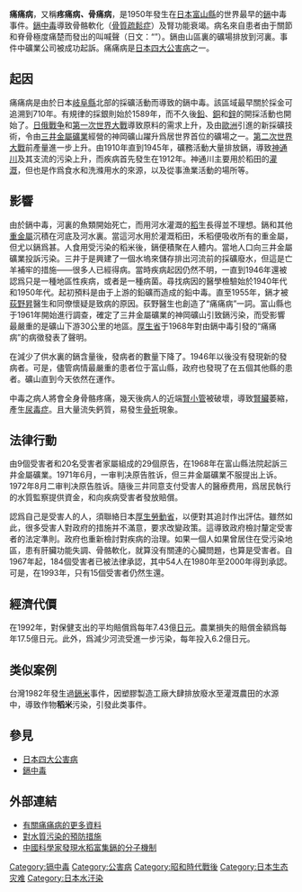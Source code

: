 {{unreferenced|time=2019-07-12T01:07:38+00:00}}
{{Japanese|japanese=イタイイタイ病|kana=イタイイタイびょう|romaji=Itai Itai byō}}
'''痛痛病'''，又稱'''疼痛病''、''骨痛病'''，是1950年發生在[[日本|日本]][[富山縣|富山縣]]的世界最早的[[鎘|鎘]]中毒事件。[[鎘中毒|鎘中毒]]導致骨骼軟化（[[骨質疏鬆症|骨質疏鬆症]]）及腎功能衰竭。病名來自患者由于關節和脊骨極度痛楚而發出的叫喊聲（日文：“{{lang|ja|痛い、痛い}}”）。鎘由山區裏的礦場排放到河裏。事件中礦業公司被成功起訴。痛痛病是[[日本四大公害病|日本四大公害病]]之一。

== 起因 ==
痛痛病是由於日本[[岐阜縣|岐阜縣]]北部的採礦活動而導致的鎘中毒。該區域最早關於採金可追溯到710年。有規律的採銀則始於1589年，而不久後[[鉛|鉛]]、[[銅|銅]]和[[鋅|鋅]]的開採活動也開始了。[[日俄戰争|日俄戰争]]和[[第一次世界大戰|第一次世界大戰]]導致原料的需求上升，及由[[歐洲|歐洲]]引進的新採礦技術，令由[[三井金屬礦業|三井金屬礦業]]經營的神岡礦山躍升爲居世界首位的礦場之一。[[第二次世界大戰|第二次世界大戰]]前產量進一步上升。由1910年直到1945年，礦務活動大量排放鎘，導致[[神通川|神通川]]及其支流的污染上升，而疾病首先發生在1912年。神通川主要用於稻田的[[灌溉|灌溉]]，但也是作爲食水和洗滌用水的來源，以及從事漁業活動的場所等。

== 影響 ==
由於鎘中毒，河裏的魚類開始死亡，而用河水灌溉的[[稻|稻]]生長得並不理想。鎘和其他[[重金屬|重金屬]]沉積在河底及河水裏。當這河水用於灌溉稻田，禾稻便吸收所有的重金屬，但尤以鎘爲甚。人食用受污染的稻米後，鎘便積聚在人體内。當地人口向三井金屬礦業投訴污染。三井于是興建了一個水塢來儲存排出河流前的採礦廢水，但這是亡羊補牢的措施——很多人已經得病。當時疾病起因仍然不明，一直到1946年還被認爲只是一種地區性疾病，或者是一種病菌。尋找病因的醫學檢驗始於1940年代和1950年代。起初預料是由于上游的鉛礦而造成的鉛中毒。直至1955年，鎘才被[[荻野昇|荻野昇]]醫生和同僚懷疑是致病的原因。荻野醫生也創造了“痛痛病”一詞。富山縣也于1961年開始進行調查，確定了三井金屬礦業的神岡礦山引致鎘污染，而受影響最嚴重的是礦山下游30公里的地區。[[厚生省|厚生省]]于1968年對由鎘中毒引發的“痛痛病”的病徵發表了聲明。

在減少了供水裏的鎘含量後，發病者的數量下降了。1946年以後没有發現新的發病者。可是，儘管病情最嚴重的患者位于富山縣，政府也發現了在五個其他縣的患者。礦山直到今天依然在運作。

中毒之病人將會全身骨骼疼痛，幾天後病人的近端[[腎小管|腎小管]]被破壞，導致[[腎|腎臟]]萎縮，產生[[尿毒症|尿毒症]]。且大量流失鈣質，易發生[[骨折|骨折]]現象。

== 法律行動 ==
由9個受害者和20名受害者家屬組成的29個原告，在1968年在富山縣法院起訴三井金屬礦業。1971年6月，一审判决原告胜诉，但三井金屬礦業不服提出上诉。1972年8月二审判决原告胜诉。隨後三井同意支付受害人的醫療费用，爲居民執行的水質監察提供資金，和向疾病受害者發放賠償。

認爲自己是受害人的人，須聯絡日本[[厚生勞動省|厚生勞動省]]，以便對其追討作出評估。雖然如此，很多受害人對政府的措施并不滿意，要求改變政策。這導致政府檢討釐定受害者的法定準則。政府也重新檢討對疾病的治理。如果一個人如果曾居住在受污染地區，患有肝臟功能失調、骨骼軟化，就算没有關連的心臟問題，也算是受害者。自1967年起，184個受害者已被法律承認，其中54人在1980年至2000年得到承認。可是，在1993年，只有15個受害者仍然生還。

== 經濟代價 ==
在1992年，對保健支出的平均賠償爲每年7.43億[[日元|日元]]。農業損失的賠償金額爲每年17.5億日元。此外，爲減少河流受進一步污染，每年投入6.2億日元。

== 类似案例 ==
台灣1982年發生過[[鎘米|鎘米]]事件，因塑膠製造工廠大肆排放廢水至灌溉農田的水源中，導致作物'''稻米'''污染，引發此类事件。

== 參見 ==
* [[日本四大公害病|日本四大公害病]]
* [[鎘中毒|鎘中毒]]

== 外部連結 ==

* [http://www.kanazawa-med.ac.jp/~pubhealt/cadmium2/itaiitai-e/itai01.html 有關痛痛病的更多資料] {{Wayback|url=http://www.kanazawa-med.ac.jp/~pubhealt/cadmium2/itaiitai-e/itai01.html |date=20070225095421 }}
* [https://web.archive.org/web/20070314040230/http://www.icett.or.jp/lpca_jp.nsf/a21a0d8b94740fbd492567ca000d5879?OpenView 對水質污染的預防措施]
* [https://www.solidot.org/story?sid=61090 中國科學家發現水稻富集鎘的分子機制] {{Wayback|url=https://www.solidot.org/story?sid=61090 |date=20190703032120 }}

{{Authority control}}
[[Category:镉中毒|Category:镉中毒]]
[[Category:公害病|Category:公害病]]
[[Category:昭和時代戰後|Category:昭和時代戰後]]
[[Category:日本生态灾难|Category:日本生态灾难]]
[[Category:日本水汙染|Category:日本水汙染]]